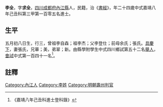 {{Otheruses|李全 (消歧義)}}
{{明清人物信息框
| 姓名 = 李全
| 原名 =
| 圖片名稱= 
| 圖片大小 =
| 圖片說明 = 
| 最高職務 =
| 國家 = 大明 
| 爵位 =
| 籍貫 = [[四川|四川]][[成都府|成都府]][[內江縣|內江縣]]
| 族裔 = 
| 字號 = 
| 諡號 =
| 出生日期 = 五月初八日
| 出生地點 = 
| 逝世日期 = 卒年不詳 
| 逝世地點 =
| 墓葬 =
| 配偶 = 張氏
| 親屬 = 曾祖李自森，祖李杰，父李登仕，前母余氏；張氏
| 出身 =
* 嘉靖八年己丑科同進士出身
| 經歷 =
| 著作 = 
}}
'''李全'''{{BD|1506年||？年||}}，字'''求全'''，[[四川|四川]][[成都府|成都府]][[內江縣|內江縣]]人，民籍，治《[[書經|書經]]》，年二十四歲中式嘉靖八年己丑科第三甲第一百零五名進士。

== 生平 ==
五月初八日生，行三，曾祖李自森；祖李杰；父李登仕；前母余氏；張氏。[[具慶下|具慶下]]，妻張氏，兄華；美，弟翠；新。由縣學附學生中式四川鄉試第五十二名[[舉人|舉人]]，[[會試|會試]]中式第一百四十一名<ref>《嘉靖八年己丑科進士登科錄》</ref>。

==註釋==
{{reflist}}


{{明朝人物小作品}}
{{嘉靖八年己丑科殿试金榜}}
[[Category:內江人|Category:內江人]]
[[Category:李姓|Category:李姓]]
[[Category:明朝壽州判官|Category:明朝壽州判官]]